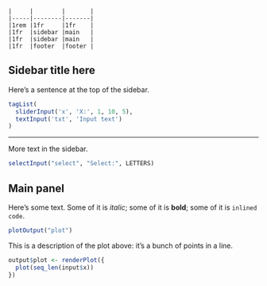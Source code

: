 ``` .layout
|     |        |       |
|-----|--------|-------|
|1rem |1fr     |1fr    |
|1fr  |sidebar |main   |
|1fr  |sidebar |main   |
|1fr  |footer  |footer |
```

## Sidebar title here {#sidebar}

Here's a sentence at the top of the sidebar.

``` .r
tagList(
  sliderInput('x', 'X:', 1, 10, 5),
  textInput('txt', 'Input text')
)
```

------------------------------------------------------------------------

More text in the sidebar.

``` .r
selectInput("select", "Select:", LETTERS)
```

## Main panel {#main_panel .card}

Here's some text. Some of it is *italic*; some of it is **bold**; some of it is `inlined code`.

``` .r
plotOutput("plot")
```

This is a description of the plot above: it's a bunch of points in a line.

``` .r
output$plot <- renderPlot({
  plot(seq_len(input$x))
})
```
